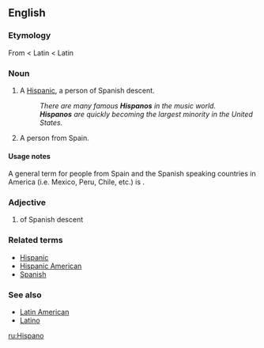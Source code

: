 {{see|hispano}}

==English==

===Etymology===
From {{S.}} {{term|hispano|lang=es}} < Latin {{term|hispanus|lang=la}} < Latin {{term|Hispania|lang=la}}

===Noun===
{{en-noun}}

# {{slang}} A [[Hispanic]], a person of Spanish descent.
#:''There are many famous '''Hispanos''' in the music world.''
#:'''''Hispanos''' are quickly becoming the largest minority in the United States.''
# A person from Spain.

====Usage notes====
A general term for people from Spain and the Spanish speaking countries in America (i.e. Mexico, Peru, Chile, etc.) is {{term|Hispanic American}}.

===Adjective===
{{en-adj}}

# of Spanish descent 

===Related terms===
* [[Hispanic]]
* [[Hispanic American]]
* [[Spanish]]

===See also===
* [[Latin American]]
* [[Latino]]

[[ru:Hispano]]